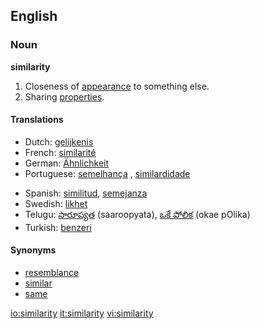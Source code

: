 ==English==
===Noun===
'''similarity'''

#Closeness of [[appearance]] to something else.
#Sharing [[properties]].

====Translations====
{{top}}
*Dutch: [[gelijkenis]] {{f}}
*French: [[similarité]] {{f}}
*German: [[Ähnlichkeit]] {{f}}
*Portuguese: [[semelhança]] {{f}}, [[similardidade]] {{f}}
{{mid}}
*Spanish: [[similitud]], [[semejanza]]
*Swedish: [[likhet]]
*Telugu: [[సారూప్యత]] (saaroopyata), [[ఒకే పోలిక]] (okae pOlika)
*Turkish: [[benzeri]]
{{bottom}}

====Synonyms====

*[[resemblance]]
*[[similar]]
*[[same]]

[[io:similarity]]
[[it:similarity]]
[[vi:similarity]]